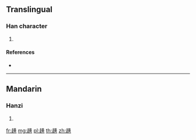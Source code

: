 {{character info/new}}
==Translingual==

===Han character===
{{Han char|rn=156|rad=走|as=12|sn=19|four=44808|canj=GOTLC}}

# {{defn|Han|sort=走12}}

====References====
* {{Han ref|kx=1220.130|dkj=37301|dj=1691.140|hdz=53498.070|uh=8DAA|ud=36266|bh=F34C|bd=62284}}

----

==Mandarin==

===Hanzi===
{{cmn-hanzi|pin=[[huáng]] ([[huang2]])|wg=huang<sup>2</sup>}}

# {{defn|lang=cmn|sort=走12}}

[[fr:趪]]
[[mg:趪]]
[[pl:趪]]
[[th:趪]]
[[zh:趪]]